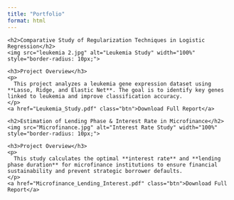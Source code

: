 ```yaml
---
title: "Portfolio"
format: html
---
```


 
<!-- Portfolio Container -->
<div class="portfolio-container">

  <!-- Leukemia Study -->
  <div class="project-card">
    <h2>Comparative Study of Regularization Techniques in Logistic Regression</h2>
    <img src="leukemia 2.jpg" alt="Leukemia Study" width="100%" style="border-radius: 10px;">
    
    <h3>Project Overview</h3>
    <p>
      This project analyzes a leukemia gene expression dataset using **Lasso, Ridge, and Elastic Net**. The goal is to identify key genes linked to leukemia and improve classification accuracy.
    </p>
    <a href="Leukemia_Study.pdf" class="btn">Download Full Report</a>
  </div>

  <!-- Microfinance Interest Rate Study -->
  <div class="project-card">
    <h2>Estimation of Lending Phase & Interest Rate in Microfinance</h2>
    <img src="Microfinance.jpg" alt="Interest Rate Study" width="100%" style="border-radius: 10px;">
    
    <h3>Project Overview</h3>
    <p>
      This study calculates the optimal **interest rate** and **lending phase duration** for microfinance institutions to ensure financial sustainability and prevent strategic borrower defaults.
    </p>
    <a href="Microfinance_Lending_Interest.pdf" class="btn">Download Full Report</a>
  </div>

</div>
